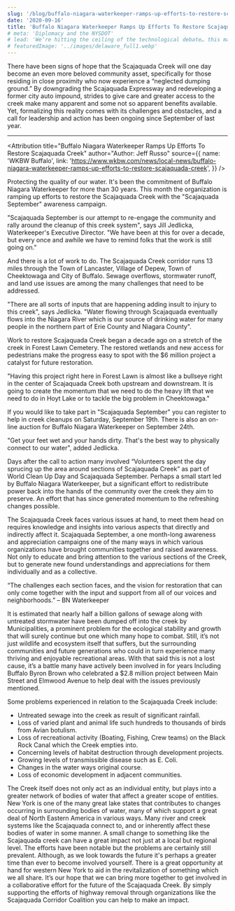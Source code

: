 ```yaml
---
slug: '/blog/buffalo-niagara-waterkeeper-ramps-up-efforts-to-restore-scajaquada-creek'
date: '2020-09-16'
title: 'Buffalo Niagara Waterkeeper Ramps Up Efforts To Restore Scajaquada Creek'
# meta: 'Diplomacy and the NYSDOT'
# lead: 'We’re hitting the ceiling of the technological debate… this may now be up to political will.'
# featuredImage: '../images/delaware_full1.webp'
---
```



There have been signs of hope that the Scajaquada Creek will one day become an even more beloved community asset, specifically for those residing in close proximity who now experience a “neglected dumping ground.” By downgrading the Scajaquada Expressway and redeveloping a former city auto impound, strides to give care and greater access to the creek make many apparent and some not so apparent benefits available. Yet, formalizing this reality comes with its challenges and obstacles, and a call for leadership and action has been ongoing since September of last year.

---

<Attribution
  title="Buffalo Niagara Waterkeeper Ramps Up Efforts To Restore Scajaquada Creek"
  author="Author: Jeff Russo"
  source={{
    name: 'WKBW Buffalo',
    link:
      'https://www.wkbw.com/news/local-news/buffalo-niagara-waterkeeper-ramps-up-efforts-to-restore-scajaquada-creek',
  }}
/>

Protecting the quality of our water. It's been the commitment of Buffalo Niagara Waterkeeper for more than 30 years. This month the organization is ramping up efforts to restore the Scajaquada Creek with the "Scajaquada September" awareness campaign.

"Scajaquada September is our attempt to re-engage the community and rally around the cleanup of this creek system", says Jill Jedlicka, Waterkeeper's Executive Director. "We have been at this for over a decade, but every once and awhile we have to remind folks that the work is still going on."

And there is a lot of work to do. The Scajaquada Creek corridor runs 13 miles through the Town of Lancaster, Village of Depew, Town of Cheektowaga and City of Buffalo. Sewage overflows, stormwater runoff, and land use issues are among the many challenges that need to be addressed.

"There are all sorts of inputs that are happening adding insult to injury to this creek", says Jedlicka. "Water flowing through Scajaquada eventually flows into the Niagara River which is our source of drinking water for many people in the northern part of Erie County and Niagara County".

Work to restore Scajaquada Creek began a decade ago on a stretch of the creek in Forest Lawn Cemetery. The restored wetlands and new access for pedestrians make the progress easy to spot with the $6 million project a catalyst for future restoration.

"Having this project right here in Forest Lawn is almost like a bullseye right in the center of Scajaquada Creek both upstream and downstream. It is going to create the momentum that we need to do the heavy lift that we need to do in Hoyt Lake or to tackle the big problem in Cheektowaga."

If you would like to take part in "Scajaquada September" you can register to help in creek cleanups on Saturday, September 19th. There is also an on-line auction for Buffalo Niagara Waterkeeper on September 24th.

"Get your feet wet and your hands dirty. That's the best way to physically connect to our water", added Jedlicka.

Days after the call to action many involved “Volunteers spent the day sprucing up the area around sections of Scajaquada Creek” as part of World Clean Up Day and Scajaquada September. Perhaps a small start led by Buffalo Niagara Waterkeeper, but a significant effort to redistribute power back into the hands of the community over the creek they aim to preserve. An effort that has since generated momentum to the refreshing changes possible.

The Scajaquada Creek faces various issues at hand, to meet them head on requires knowledge and insights into various aspects that directly and indirectly affect it. Scajaquada September, a one month-long awareness and appreciation campaigns one of the many ways in which various organizations have brought communities together and raised awareness. Not only to educate and bring attention to the various sections of the Creek, but to generate new found understandings and appreciations for them individually and as a collective.

“The challenges each section faces, and the vision for restoration that can only come together with the input and support from all of our voices and neighborhoods.” – BN Waterkeeper

It is estimated that nearly half a billion gallons of sewage along with untreated stormwater have been dumped off into the creek by Municipalities, a prominent problem for the ecological stability and growth that will surely continue but one which many hope to combat. Still, it’s not just wildlife and ecosystem itself that suffers, but the surrounding communities and future generations who could in turn experience many thriving and enjoyable recreational areas. With that said this is not a lost cause, it’s a battle many have actively been involved in for years Including Buffalo Byron Brown who celebrated a $2.8 million project between Main Street and Elmwood Avenue to help deal with the issues previously mentioned.

Some problems experienced in relation to the Scajaquada Creek include:

- Untreated sewage into the creek as result of significant rainfall.
- Loss of varied plant and animal life such hundreds to thousands of birds from Avian botulism.
- Loss of recreational activity (Boating, Fishing, Crew teams) on the Black Rock Canal which the Creek empties into.
- Concerning levels of habitat destruction through development projects.
- Growing levels of transmissible disease such as E. Coli.
- Changes in the water ways original course.
- Loss of economic development in adjacent communities.

The Creek itself does not only act as an individual entity, but plays into a greater network of bodies of water that affect a greater scope of entities. New York is one of the many great lake states that contributes to changes occurring in surrounding bodies of water, many of which support a great deal of North Eastern America in various ways. Many river and creek systems like the Scajaquada connect to, and or inherently affect these bodies of water in some manner. A small change to something like the Scajaquada creek can have a great impact not just at a local but regional level.
The efforts have been notable but the problems are certainly still prevalent. Although, as we look towards the future it's perhaps a greater time than ever to become involved yourself. There is a great opportunity at hand for western New York to aid in the revitalization of something which we all share.
It’s our hope that we can bring more together to get involved in a collaborative effort for the future of the Scajaquada Creek. By simply supporting the efforts of highway removal through organizations like the Scajaquada Corridor Coalition you can help to make an impact.
